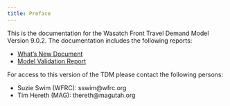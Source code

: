 ```yaml
---
title: Preface
---
```


This is the documentation for the Wasatch Front Travel Demand Model Version 9.0.2. The documentation includes the following reports:

 - [What's New Document](whats-new/1-overview.qmd)
 - [Model Validation Report](validation/1-tripgen.qmd)

For access to this version of the TDM please contact the following persons:

 - Suzie Swim (WFRC): sswim@wfrc.org
 - Tim Hereth (MAG): thereth@magutah.org